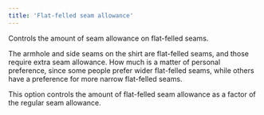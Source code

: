 ```yaml
---
title: 'Flat-felled seam allowance'
---
```


Controls the amount of seam allowance on flat-felled seams.

The armhole and side seams on the shirt are flat-felled seams, and those require extra seam allowance.
How much is a matter of personal preference, since some people prefer wider flat-felled seams,
while others have a preference for more narrow flat-felled seams.

This option controls the amount of flat-felled seam allowance as a factor of the regular seam allowance.
